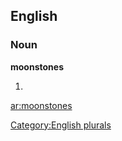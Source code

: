 
==English==

===Noun===
'''moonstones'''

# {{plural of|[[moonstone]]}}

[[Category:English plurals]]

[[ar:moonstones]]